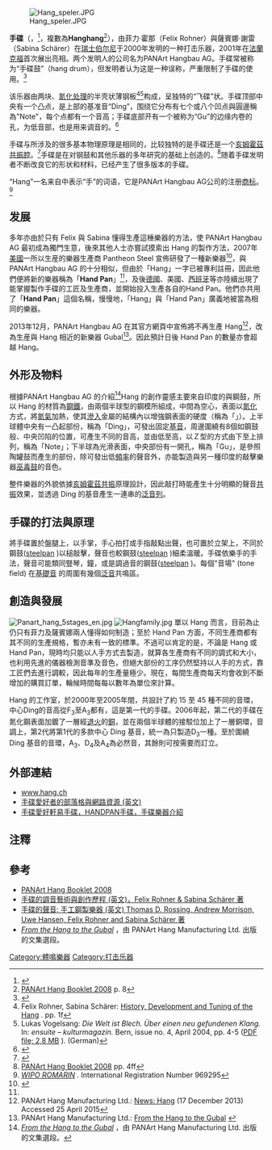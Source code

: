 {{Infobox instrument
| name                  = 手碟
| names                 =
| image                 = Panart-freies-integrales-hang.jpg
| image_capt            = 
| background            = percussion
| hornbostel_sachs      = 111.24 
| hornbostel_sachs_desc = Percussion vessels
| inventors             = 菲力·霍那与萨宾娜·谢雷
| developed             = 2000
| range                 =
| related               =
| musicians             =
| builders              = 菲力·霍那、萨宾娜·谢雷
| articles              =
}}
[[File:Hang_speler.JPG|thumb]]

'''手碟'''（{{lang-de|'''Hang'''}}，{{IPA-de|haŋ}}<ref>{{cite book | title=Duden Aussprachewörterbuch | edition=6| year=2006 | publisher=Bibliographisches Institut & F.A. Brockhaus AG | location=Mannheim}}</ref>，複數為'''Hanghang'''<ref>[http://www.hangblog.org/panart/Booklet_englisch_GzD1.pdf PANArt Hang Booklet 2008] {{Wayback|url=http://www.hangblog.org/panart/Booklet_englisch_GzD1.pdf |date=20090206002701 }} p. 8</ref>），由菲力·霍那（Felix Rohner）與薩賓娜·謝雷（Sabina Schärer）在[[瑞士|瑞士]][[伯尔尼|伯尔尼]]于2000年发明的一种打击乐器，2001年在[[法蘭克福|法蘭克福]]首次展出亮相。两个发明人的公司名为PANArt Hangbau AG。手碟常被称为“手碟鼓”（hang drum），但发明者认为这是一种误称，严重限制了手碟的使用。<ref name=letter2009>{{Cite web |url=http://www.hangblog.org/letter-from-the-hangbauhaus-november-2009/ |title=Letter from the Hangbauhaus November 2009 |accessdate=2016-06-24 |archive-date=2016-06-30 |archive-url=https://web.archive.org/web/20160630224553/http://www.hangblog.org/letter-from-the-hangbauhaus-november-2009/ |dead-url=no }}</ref>

该乐器由两块{{le|深冲压|Deep drawing}}、[[氮化处理|氮化处理]]的半壳状薄钢板<ref>Felix Rohner, Sabina Schärer: [http://www.hangblog.org/panart/Paper-Hang-2007.pdf History, Development and Tuning of the Hang] {{Wayback|url=http://www.hangblog.org/panart/Paper-Hang-2007.pdf |date=20080820064957 }}. pp. 1f</ref><ref>Lukas Vogelsang: ''Die Welt ist Blech. Über einen neu gefundenen Klang.'' In: ''ensuite – kulturmagazin.'' Bern, issue no. 4, April 2004, pp. 4-5 ([http://www.ensuite.ch/pdfs/ausgaben04/ensuite_4_04.pdf PDF file; 2,8 MB] {{Wayback|url=http://www.ensuite.ch/pdfs/ausgaben04/ensuite_4_04.pdf |date=20160404165520 }}). (German)</ref>构成，呈独特的“飞碟”状。手碟顶部中央有一个凸点，是上部的基准音“Ding”，围绕它分布有七个或八个凹点與圓邊稱為"Note"，每个点都有一个音高；手碟底部开有一个被称为“Gu”的边缘内卷的孔，为低音部，也是用来调音的。<ref>{{Citeweb|title=手碟 一款神秘又神奇的乐器|url=http://fashion.163.com/16/0524/18/BNROU83V00264MK3.html|date=2016-05-24|publisher=网易艺术|accessdate=2016-06-24|archive-date=2016-06-26|archive-url=https://web.archive.org/web/20160626120729/http://fashion.163.com/16/0524/18/BNROU83V00264MK3.html|dead-url=no}}</ref>

手碟与{{le|钢鼓|Steelpan}}所涉及的很多基本物理原理是相同的，比较独特的是手碟还是一个[[亥姆霍茲共振|亥姆霍茲共振腔]]。<ref name="Physics Today">{{cite journal |title=The extraordinary sound of the hang |first1=Andrew |last1=Morrison |first2=Thomas D. |last2=Rossing |journal=Physics Today |date=March 2009 |page=66 |url=http://scitation.aip.org/content/aip/magazine/physicstoday/article/62/3/10.1063/1.3099586 |doi=10.1063/1.3099586 |access-date=2016-06-24 |archive-date=2016-05-25 |archive-url=https://web.archive.org/web/20160525034621/http://scitation.aip.org/content/aip/magazine/physicstoday/article/62/3/10.1063/1.3099586 |dead-url=no }}</ref>手碟是在对钢鼓和其他乐器的多年研究的基础上创造的。<ref name="PANArt Hang Booklet 2008">[http://www.hangblog.org/panart/Booklet_englisch_GzD1.pdf PANArt Hang Booklet 2008] {{Wayback|url=http://www.hangblog.org/panart/Booklet_englisch_GzD1.pdf |date=20090206002701 }} pp. 4ff</ref>随着手碟发明者不断改良它的形状和材料，已经产生了很多版本的手碟。

“Hang”一名来自{{link-en|伯尔尼德语|Bernese German}}中表示“手”的词语，它是PANArt Hangbau AG公司的注册[[商标|商标]]。<ref>''[http://www.wipo.int/romarin WIPO ROMARIN] {{Wayback|url=http://www.wipo.int/romarin |date=20120325124811 }}.'' International Registration Number 969295</ref>

== 发展 ==
多年亦由於只有 Felix 與 Sabina 懂得生產這棰樂器的方法，使 PANArt Hangbau AG 最初成為獨門生意，後來其他人士亦嘗試摸索出 Hang 的製作方法，2007年[[美國|美國]]一所以生産{{link-en|鋼鼓|Steelpan}}的樂器生產商 Pantheon Steel 宣佈研發了一種新樂器<ref name="pantheon">{{cite web|url=http://www.pantheonsteel.com/default2.asp?action=article&ID=3 |title=Pantheon Steel的官方網頁 |publisher=於 web.archive.com 的頁面庫存紀錄 |date=2007年10月16日 |accessdate=2015-07-28|deadurl=bot: unknown |archiveurl=https://web.archive.org/web/20071016054022/http://www.pantheonsteel.com/default2.asp?action=article&ID=3 |archivedate=2007年10月16日 }}</ref>，與 PANArt Hangbau AG 的十分相似，但由於「Hang」一字已被專利註冊，因此他們便將新的樂器稱為「'''Hand Pan'''」<ref name="pantheon"/>，及後[[德國|德國]]、美國、[[西班牙|西班牙]]等亦陸續出現了能掌握製作手碟的工匠及生產商，並開始投入生產各自的Hand Pan。他們亦共用了「'''Hand Pan'''」這個名稱，慢慢地，「Hang」與「Hand Pan」廣義地被當為相同的樂器。

2013年12月，PANArt Hangbau AG 在其官方網頁中宣佈將不再生產 Hang<ref>PANArt Hang Manufacturing Ltd.: [http://www.gubal.ch/de/news/category/news-hang News: Hang] {{webarchive|url=https://web.archive.org/web/20150711111015/http://www.gubal.ch/de/news/category/news-hang |date=2015-07-11 }} (17 December 2013) Accessed 25 April 2015</ref>，改為生産與 Hang 相近的新樂器 Gubal<ref>PANArt Hang Manufacturing Ltd.: [http://www.gubal.ch/en/news/category/gubal From the Hang to the Gubal] {{webarchive|url=https://web.archive.org/web/20150506144833/http://www.gubal.ch/en/news/category/gubal |date=2015-05-06 }}</ref>。因此預計日後 Hand Pan 的數量亦會超越 Hang。

==外形及物料==
根據PANArt Hangbau AG 的介紹<ref>[http://www.gubal.ch/en/news/category/gubal ''From the Hang to the Gubal''] {{webarchive|url=https://web.archive.org/web/20150506144833/http://www.gubal.ch/en/news/category/gubal |date=2015-05-06 }}，由 PANArt Hang Manufacturing Ltd. 出版的文集選段。</ref>Hang 的創作靈感主要來自印度的{{link-en|陶罐鼓|Ghatam}}與鋼鼓，所以 Hang 的材質為[[鋼鐵|鋼鐵]]，由兩個半球型的鋼模所組成，中間為空心，表面以[[氮化|氮化]]方式，將[[氮氣|氮氣]]加熱，使其[[擴散作用|滲入]]金屬的結構內以增強鋼表面的硬度（稱為「{{link-en|金属表面强化處理|Case-hardening}}」）。上半球體中央有一凸起部份，稱為「Ding」，可發出固定[[基音|基音]]，周邊圍繞有8個如鋼鼓般、中央凹陷的位置，可產生不同的音高，並由低至高，以Ｚ型的方式由下至上排列，稱為「Note」；下半球為光滑表面，中央部份有一開孔，稱為「Gu」，是參照陶罐鼓而產生的部份，除可發出低[[頻率|頻率]]的聲音外，亦能製造與另一種印度的敲擊樂器[[巫毒鼓|巫毒鼓]]的音色。

整件樂器的外貌依據[[亥姆霍茲共振|亥姆霍茲共振]]原理設計，因此敲打時能產生十分明顯的聲音[[共振|共振]]效果，並透過 Ding 的基音產生一連串的[[泛音列|泛音列]]。

==手碟的打法與原理==
將手碟置於盤腿上，以手掌，手心拍打或手指敲點出聲，也可置於立架上，不同於鋼鼓([http://en.wikipedia.org/wiki/Steelpan steelpan] {{Wayback|url=http://en.wikipedia.org/wiki/Steelpan |date=20090122093312 }})以槌敲擊，聲音也較鋼鼓([http://en.wikipedia.org/wiki/Steelpan steelpan] {{Wayback|url=http://en.wikipedia.org/wiki/Steelpan |date=20090122093312 }})細柔溫暖。手碟依樂手的手法，聲音可能類同豎琴，鐘，或是調過音的鋼鼓([http://en.wikipedia.org/wiki/Steelpan steelpan] {{Wayback|url=http://en.wikipedia.org/wiki/Steelpan |date=20090122093312 }})。每個"音場" (tone field) 在[http://en.wikipedia.org/wiki/Fundamental_tone 基礎音] {{Wayback|url=http://en.wikipedia.org/wiki/Fundamental_tone |date=20090903121126 }}的周圍有幾個[[泛音|泛音]]共鳴區。

==創造與發展==
[[File:Panart_hang_5stages_en.jpg|thumb]]
[[File:Hangfamily.jpg|thumb]]
單以 Hang 而言，目前為止仍只有菲力及薩賓娜兩人懂得如何制造；至於 Hand Pan 方面，不同生產商都有其不同的生產規格，暫亦未有一致的標準。不過可以肯定的是，不論是 Hang 或 Hand Pan，現時均只能以人手方式去製造，就算各生產商有不同的調式和大小，也利用先進的儀器檢測音準及音色，但絕大部份的工序仍然堅持以人手的方式，靠工匠們去進行調較，因此每年的生產量極少。現在，每間生產商每天均會收到不斷增加的購買訂單，輪候時間每每以數年為單位來計算。

Hang 的工作室，於2000年至2005年間，共設計了約 15 至 45 種不同的音環，中心Ding的音高從F<sub>3</sub>至A<sub>3</sub>都有，這是第一代的手碟。2006年起，第二代的手碟在氮化鋼表面加鍍了一層經[[退火|退火]]的[[銅|銅]]，並在兩個半球體的接駁位加上了一層銅環，音調上，第2代將第1代的多款中心 Ding 基音，統一為只製造D<sub>3</sub>一種。至於圍繞 Ding 基音的音環，A<sub>3</sub>、D<sub>4</sub>及A<sub>4</sub>為必然音，其餘則可按需要而訂立。

==外部連結==
*[http://www.hang.ch/ www.hang.ch] {{Wayback|url=http://www.hang.ch/ |date=20130802092956 }}
*[http://www.hangblog.org/hang-library/ 手碟愛好者的部落格與網路資源 (英文)] {{Wayback|url=http://www.hangblog.org/hang-library/ |date=20130705051347 }}
*[https://xuanyitw.com/handpan/ 手碟愛好軒易手碟，HANDPAN手碟，手碟樂器介紹] {{Wayback|url=https://xuanyitw.com/handpan/ |date=20210317090900 }}

==注釋==
{{reflist}}

== 參考 ==
*[http://www.hangblog.org/panart/Booklet_englisch_GzD1.pdf PANArt Hang Booklet 2008] {{Wayback|url=http://www.hangblog.org/panart/Booklet_englisch_GzD1.pdf |date=20090206002701 }}
*[http://www.hangblog.org/panart/Paper-Hang-2007.pdf 手碟的調音藝術與創作歷程 (英文)，Felix Rohner & Sabina Schärer 著] {{Wayback|url=http://www.hangblog.org/panart/Paper-Hang-2007.pdf |date=20080820064957 }}
*[http://www.hangblog.org/panart/2-S2-4-IsmaRossing.pdf 手碟的聲音: 手工鋼製樂器 (英文) Thomas D. Rossing, Andrew Morrison, Uwe Hansen, Felix Rohner and Sabina Schärer 著] {{Wayback|url=http://www.hangblog.org/panart/2-S2-4-IsmaRossing.pdf |date=20080820065313 }}
*[http://panart.ch/en/articles/from-the-hang-to-the-gubal ''From the Hang to the Gubal''] {{Wayback|url=http://panart.ch/en/articles/from-the-hang-to-the-gubal |date=20160118042239 }}，由 PANArt Hang Manufacturing Ltd. 出版的文集選段。

[[Category:體鳴樂器|Category:體鳴樂器]]
[[Category:打击乐器|Category:打击乐器]]